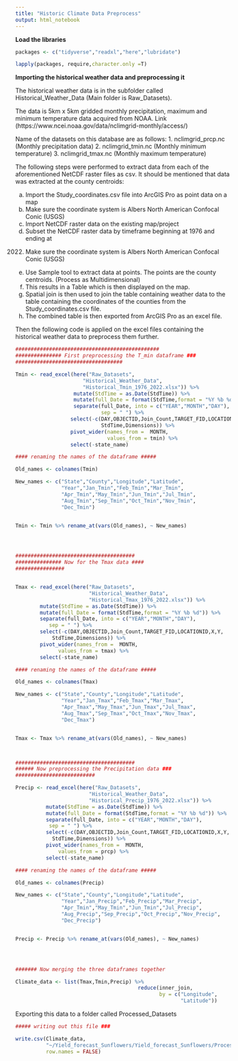 ```yaml
---
title: "Historic Climate Data Preprocess"
output: html_notebook
---
```


**Load the libraries**

```r

packages <- c("tidyverse","readxl","here","lubridate")

lapply(packages, require,character.only =T)

```

**Importing the historical weather data and preprocessing it** 

The historical weather data is in the subfolder called Historical_Weather_Data 
(Main folder is Raw_Datasets).

The data is 5km x 5km gridded monthly precipitation, maximum and minimum temperature 
data acquired from NOAA. Link (https://www.ncei.noaa.gov/data/nclimgrid-monthly/access/) 

Name of the datasets on this database are as follows: 
1. nclimgrid_prcp.nc (Monthly precipitation data)
2. nclimgrid_tmin.nc (Monthly minimum temperature)
3. nclimgrid_tmax.nc (Monthly maximum temperature)  

The following steps were performed to extract data from each of the 
aforementioned NetCDF raster files as csv. It should be mentioned that 
data was extracted at the county centroids: 

a) Import the Study_coordinates.csv file into ArcGIS Pro as point data on a map
b) Make sure the coordinate system is Albers North American Confocal Conic (USGS)
c) Import NetCDF raster data on the existing map/project
d) Subset the NetCDF raster data by timeframe beginning at 1976 and ending at
2022. Make sure the coordinate system is Albers North American Confocal Conic (USGS)
e) Use Sample tool to extract data at points. The points are the county centroids.
(Process as Multidimensional)
f) This results in a Table which is then displayed on the map. 
g) Spatial join is then used to join the table containing weather data to the 
table containing the coordinates of the counties from the Study_coordinates.csv file. 
h) The combined table is then exported from ArcGIS Pro as an excel file.

Then the following code is applied on the excel files containing the historical
weather data to preprocess them further.


```r

###############################################
############### First preprocessing the T_min dataframe ###
###################################

Tmin <- read_excel(here("Raw_Datasets",
                      "Historical_Weather_Data",
                      "Historical_Tmin_1976_2022.xlsx")) %>% 
                   mutate(StdTime = as.Date(StdTime)) %>% 
                   mutate(full_Date = format(StdTime,format = "%Y %b %d")) %>%
                   separate(full_Date, into = c("YEAR","MONTH","DAY"), 
                            sep = " ") %>% 
                  select(-c(DAY,OBJECTID,Join_Count,TARGET_FID,LOCATIONID,X,Y,
                            StdTime,Dimensions)) %>% 
                  pivot_wider(names_from =  MONTH,
                              values_from = tmin) %>% 
                  select(-state_name)

#### renaming the names of the dataframe ##### 

Old_names <- colnames(Tmin)

New_names <- c("State","County","Longitude","Latitude",
               "Year","Jan_Tmin","Feb_Tmin","Mar_Tmin",
               "Apr_Tmin","May_Tmin","Jun_Tmin","Jul_Tmin",
               "Aug_Tmin","Sep_Tmin","Oct_Tmin","Nov_Tmin",
               "Dec_Tmin")


Tmin <- Tmin %>% rename_at(vars(Old_names), ~ New_names)




#######################################
############### Now for the Tmax data #### 
################


Tmax <- read_excel(here("Raw_Datasets",
                        "Historical_Weather_Data",
                        "Historical_Tmax_1976_2022.xlsx")) %>% 
        mutate(StdTime = as.Date(StdTime)) %>% 
        mutate(full_Date = format(StdTime,format = "%Y %b %d")) %>%
        separate(full_Date, into = c("YEAR","MONTH","DAY"), 
           sep = " ") %>% 
        select(-c(DAY,OBJECTID,Join_Count,TARGET_FID,LOCATIONID,X,Y,
            StdTime,Dimensions)) %>% 
        pivot_wider(names_from =  MONTH,
              values_from = tmax) %>% 
        select(-state_name)

#### renaming the names of the dataframe ##### 

Old_names <- colnames(Tmax)

New_names <- c("State","County","Longitude","Latitude",
               "Year","Jan_Tmax","Feb_Tmax","Mar_Tmax",
               "Apr_Tmax","May_Tmax","Jun_Tmax","Jul_Tmax",
               "Aug_Tmax","Sep_Tmax","Oct_Tmax","Nov_Tmax",
               "Dec_Tmax")


Tmax <- Tmax %>% rename_at(vars(Old_names), ~ New_names)



#######################################
###### Now preprocessing the Precipitation data ###
########################## 

Precip <- read_excel(here("Raw_Datasets",
                        "Historical_Weather_Data",
                        "Historical_Precip_1976_2022.xlsx")) %>% 
          mutate(StdTime = as.Date(StdTime)) %>% 
          mutate(full_Date = format(StdTime,format = "%Y %b %d")) %>%
          separate(full_Date, into = c("YEAR","MONTH","DAY"), 
           sep = " ") %>% 
          select(-c(DAY,OBJECTID,Join_Count,TARGET_FID,LOCATIONID,X,Y,
            StdTime,Dimensions)) %>% 
          pivot_wider(names_from =  MONTH,
              values_from = prcp) %>% 
          select(-state_name)

#### renaming the names of the dataframe ##### 

Old_names <- colnames(Precip)

New_names <- c("State","County","Longitude","Latitude",
               "Year","Jan_Precip","Feb_Precip","Mar_Precip",
               "Apr_Tmin","May_Tmin","Jun_Tmin","Jul_Precip",
               "Aug_Precip","Sep_Precip","Oct_Precip","Nov_Precip",
               "Dec_Precip")


Precip <- Precip %>% rename_at(vars(Old_names), ~ New_names)




####### Now merging the three dataframes together 

Climate_data <- list(Tmax,Tmin,Precip) %>% 
                                        reduce(inner_join,
                                               by = c("Longitude",
                                                      "Latitude"))

``` 


Exporting this data to a folder called Processed_Datasets 

```r

##### writing out this file ###

write.csv(Climate_data,
          "~/Yield_forecast_Sunflowers/Yield_forecast_Sunflowers/Processed_Datasets/Climate_data.csv",
          row.names = FALSE)

```





